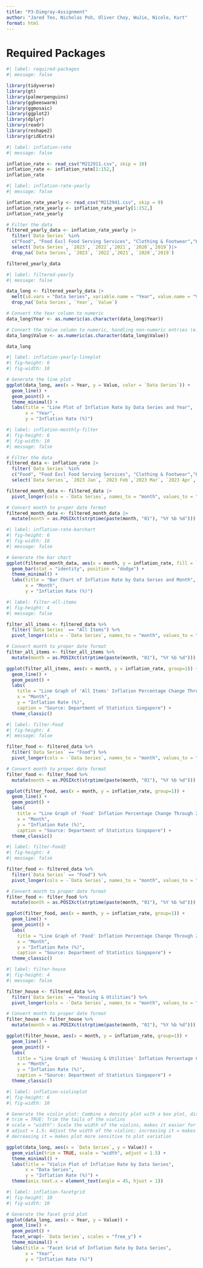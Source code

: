 ```yaml
---
title: "P3-Dimgray-Assignment"
author: "Jared Teo, Nicholas Poh, Oliver Choy, WuJie, Nicole, Kurt"
format: html
---
```


# Required Packages

```r
#| label: required-packages
#| message: false

library(tidyverse)
library(gt)
library(palmerpenguins)
library(ggbeeswarm)
library(ggmosaic)
library(ggplot2)
library(dplyr)
library(readr)
library(reshape2)
library(gridExtra)

```

```r
#| label: inflation-rate
#| message: false

inflation_rate <- read_csv("M212911.csv", skip = 10)
inflation_rate <- inflation_rate[1:152,]
inflation_rate 

```

```r
#| label: inflation-rate-yearly
#| message: false

inflation_rate_yearly <- read_csv("M212941.csv", skip = 9)
inflation_rate_yearly <- inflation_rate_yearly[1:152,]
inflation_rate_yearly

```

```r
# Filter the data
filtered_yearly_data <- inflation_rate_yearly |>
  filter(`Data Series` %in% 
  c("Food", "Food Excl Food Serving Services", "Clothing & Footwear","Housing & Utilities","Household Durables & Services","Health Care","Transport","Communication", "Recreation & Culture", "Education", "Miscellaneous Goods & Services", "All Items")) |>
  select(`Data Series`, `2023`, `2022`,`2021`, `2020`,`2019`)|>
  drop_na(`Data Series`, `2023`, `2022`,`2021`, `2020`,`2019`)

filtered_yearly_data

```

```r
#| label: filtered-yearly
#| message: false

data_long <- filtered_yearly_data |>
  melt(id.vars = "Data Series", variable.name = "Year", value.name = "Value")|>
  drop_na(`Data Series`, `Year`, `Value`)

# Convert the Year column to numeric
data_long$Year <- as.numeric(as.character(data_long$Year))

# Convert the Value column to numeric, handling non-numeric entries (e.g., "na")
data_long$Value <- as.numeric(as.character(data_long$Value))

data_long

```

```r
#| label: inflation-yearly-lineplot
#| fig-height: 6
#| fig-width: 10

# Generate the line plot
ggplot(data_long, aes(x = Year, y = Value, color = `Data Series`)) +
  geom_line() +
  geom_point() +
  theme_minimal() +
  labs(title = "Line Plot of Inflation Rate by Data Series and Year",
       x = "Year",
       y = "Inflation Rate (%)")

```

```r
#| label: inflation-monthly-filter
#| fig-height: 6
#| fig-width: 10
#| message: false

# Filter the data
filtered_data <- inflation_rate |>
  filter(`Data Series` %in% 
  c("Food", "Food Excl Food Serving Services", "Clothing & Footwear","Housing & Utilities","Household Durables & Services","Health Care","Transport","Communication", "Recreation & Culture", "Education", "Miscellaneous Goods & Services", "All Items")) |>
  select(`Data Series`, `2023 Jan`, `2023 Feb`,`2023 Mar`, `2023 Apr`,`2023 May`, `2023 Jun`, `2023 Jul`, `2023 Aug`,`2023 Sep`, `2023 Oct`,`2023 Nov`, `2023 Dec`)

filtered_month_data <- filtered_data |>
  pivot_longer(cols = -`Data Series`, names_to = "month", values_to = "inflation_rate")

# Convert month to proper date format
filtered_month_data <- filtered_month_data |>
  mutate(month = as.POSIXct(strptime(paste(month, "01"), "%Y %b %d")))

```

```r
#| label: inflation-rate-barchart
#| fig-height: 6
#| fig-width: 10
#| message: false

# Generate the bar chart
ggplot(filtered_month_data, aes(x = month, y = inflation_rate, fill = `Data Series`)) +
  geom_bar(stat = "identity", position = "dodge") +
  theme_minimal() +
  labs(title = "Bar Chart of Inflation Rate by Data Series and Month",
       x = "Month",
       y = "Inflation Rate (%)")

```

```r
#| label: filter-all-items
#| fig-height: 4
#| message: false

filter_all_items <- filtered_data %>%
  filter(`Data Series` == "All Items") %>%
  pivot_longer(cols = -`Data Series`, names_to = "month", values_to = "inflation_rate")

# Convert month to proper date format
filter_all_items <- filter_all_items %>%
  mutate(month = as.POSIXct(strptime(paste(month, "01"), "%Y %b %d")))

ggplot(filter_all_items, aes(x = month, y = inflation_rate, group=1)) +
  geom_line() +
  geom_point() +
  labs(
    title = "Line Graph of 'All Items' Inflation Percentage Change Through 2023",
    x = "Month", 
    y = "Inflation Rate (%)",
    caption = "Source: Department of Statistics Singapore") +
  theme_classic()

```

```r
#| label: filter-Food
#| fig-height: 4
#| message: false

filter_food <- filtered_data %>%
  filter(`Data Series` == "Food") %>%
  pivot_longer(cols = -`Data Series`, names_to = "month", values_to = "inflation_rate")

# Convert month to proper date format
filter_food <- filter_food %>%
  mutate(month = as.POSIXct(strptime(paste(month, "01"), "%Y %b %d")))

ggplot(filter_food, aes(x = month, y = inflation_rate, group=1)) +
  geom_line() +
  geom_point() +
  labs(
    title = "Line Graph of 'Food' Inflation Percentage Change Through 2023",
    x = "Month", 
    y = "Inflation Rate (%)",
    caption = "Source: Department of Statistics Singapore") +
  theme_classic()

```

```r
#| label: filter-Food2
#| fig-height: 4
#| message: false

filter_food <- filtered_data %>%
  filter(`Data Series` == "Food") %>%
  pivot_longer(cols = -`Data Series`, names_to = "month", values_to = "inflation_rate")

# Convert month to proper date format
filter_food <- filter_food %>%
  mutate(month = as.POSIXct(strptime(paste(month, "01"), "%Y %b %d")))

ggplot(filter_food, aes(x = month, y = inflation_rate, group=1)) +
  geom_line() +
  geom_point() +
  labs(
    title = "Line Graph of 'Food' Inflation Percentage Change Through 2023",
    x = "Month", 
    y = "Inflation Rate (%)",
    caption = "Source: Department of Statistics Singapore") +
  theme_classic()

```

```r
#| label: filter-house
#| fig-height: 4
#| message: false

filter_house <- filtered_data %>%
  filter(`Data Series` == "Housing & Utilities") %>%
  pivot_longer(cols = -`Data Series`, names_to = "month", values_to = "inflation_rate")

# Convert month to proper date format
filter_house <- filter_house %>%
  mutate(month = as.POSIXct(strptime(paste(month, "01"), "%Y %b %d")))

ggplot(filter_house, aes(x = month, y = inflation_rate, group=1)) +
  geom_line() +
  geom_point() +
  labs(
    title = "Line Graph of 'Housing & Utilities' Inflation Percentage Change Through 2023",
    x = "Month", 
    y = "Inflation Rate (%)",
    caption = "Source: Department of Statistics Singapore") +
  theme_classic()

```

```r
#| label: inflation-violinplot
#| fig-height: 6
#| fig-width: 10

# Generate the violin plot: Combine a density plot with a box plot, displaying the probability density of the data at different values
# trim = TRUE: Trim the tails of the violins
# scale = "width": Scale the width of the violins, makes it easier for comparison
# adjust = 1.5: Adjust the width of the violins; increasing it = makes plot smoother, 
# decreasing it = makes plot more sensitive to plot variation

ggplot(data_long, aes(x = `Data Series`, y = Value)) +
  geom_violin(trim = TRUE, scale = "width", adjust = 1.5) +
  theme_minimal() +
  labs(title = "Violin Plot of Inflation Rate by Data Series",
       x = "Data Series",
       y = "Inflation Rate (%)") +
  theme(axis.text.x = element_text(angle = 45, hjust = 1))

```

```r
#| label: inflation-facetgrid
#| fig-height: 10
#| fig-width: 10

# Generate the facet grid plot
ggplot(data_long, aes(x = Year, y = Value)) +
  geom_line() +
  geom_point() +
  facet_wrap(~ `Data Series`, scales = "free_y") +
  theme_minimal() +
  labs(title = "Facet Grid of Inflation Rate by Data Series",
       x = "Year",
       y = "Inflation Rate (%)")

```